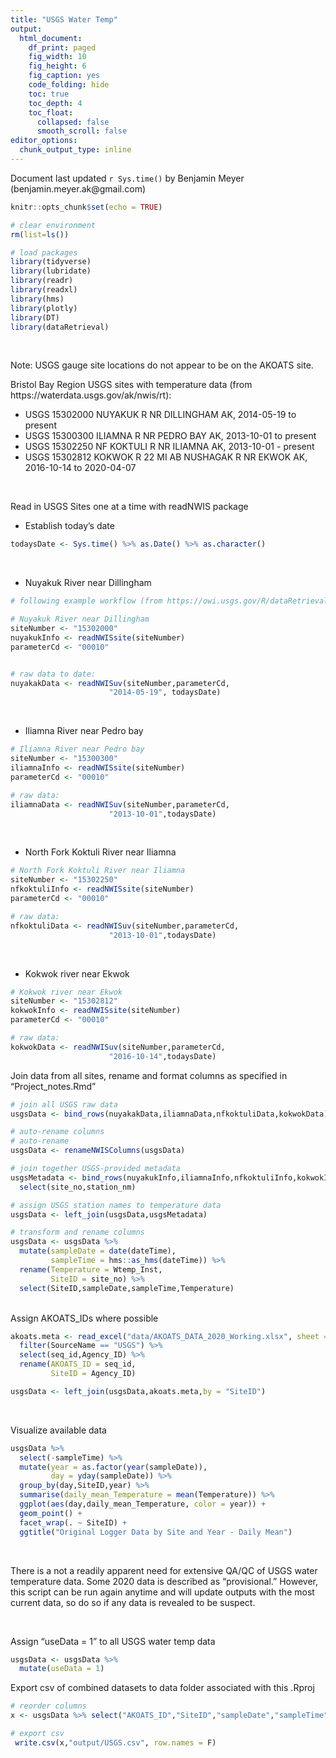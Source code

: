 ```yaml
---
title: "USGS Water Temp"
output:
  html_document: 
    df_print: paged
    fig_width: 10
    fig_height: 6
    fig_caption: yes
    code_folding: hide
    toc: true
    toc_depth: 4
    toc_float:
      collapsed: false
      smooth_scroll: false
editor_options: 
  chunk_output_type: inline
---
```


Document last updated `r Sys.time()` by Benjamin Meyer (benjamin.meyer.ak@gmail.com)

```r
knitr::opts_chunk$set(echo = TRUE)

# clear environment
rm(list=ls())

# load packages
library(tidyverse)
library(lubridate)
library(readr)
library(readxl)
library(hms)
library(plotly)
library(DT)
library(dataRetrieval)
```

<br>

Note: USGS gauge site locations do not appear to be on the AKOATS site.

Bristol Bay Region USGS sites with temperature data (from https://waterdata.usgs.gov/ak/nwis/rt):

* USGS 15302000 NUYAKUK R NR DILLINGHAM AK, 2014-05-19 to present
* USGS 15300300 ILIAMNA R NR PEDRO BAY AK, 2013-10-01 to present
* USGS 15302250 NF KOKTULI R NR ILIAMNA AK, 2013-10-01 - present
* USGS 15302812 KOKWOK R 22 MI AB NUSHAGAK R NR EKWOK AK, 2016-10-14 to 2020-04-07

<br>

Read in USGS Sites one at a time with readNWIS package

* Establish today's date
```r
todaysDate <- Sys.time() %>% as.Date() %>% as.character()
```

<br>

* Nuyakuk River near Dillingham
```r
# following example workflow (from https://owi.usgs.gov/R/dataRetrieval.html#1)

# Nuyakuk River near Dillingham
siteNumber <- "15302000" 
nuyakukInfo <- readNWISsite(siteNumber)
parameterCd <- "00010"


# raw data to date:
nuyakakData <- readNWISuv(siteNumber,parameterCd,
                      "2014-05-19", todaysDate)
```

<br>

* Iliamna River near Pedro bay
```r
# Iliamna River near Pedro bay
siteNumber <- "15300300" 
iliamnaInfo <- readNWISsite(siteNumber)
parameterCd <- "00010"

# raw data:
iliamnaData <- readNWISuv(siteNumber,parameterCd,
                      "2013-10-01",todaysDate)

```

<br>

* North Fork Koktuli River near Iliamna
```r
# North Fork Koktuli River near Iliamna
siteNumber <- "15302250" 
nfkoktuliInfo <- readNWISsite(siteNumber)
parameterCd <- "00010"

# raw data:
nfkoktuliData <- readNWISuv(siteNumber,parameterCd,
                      "2013-10-01",todaysDate)

```

<br>

* Kokwok river near Ekwok
```r
# Kokwok river near Ekwok
siteNumber <- "15302812" 
kokwokInfo <- readNWISsite(siteNumber)
parameterCd <- "00010"

# raw data:
kokwokData <- readNWISuv(siteNumber,parameterCd,
                      "2016-10-14",todaysDate)

```



Join data from all sites, rename and format columns as specified in "Project_notes.Rmd"
```r
# join all USGS raw data
usgsData <- bind_rows(nuyakakData,iliamnaData,nfkoktuliData,kokwokData) 

# auto-rename columns
# auto-rename
usgsData <- renameNWISColumns(usgsData)

# join together USGS-provided metadata
usgsMetadata <- bind_rows(nuyakukInfo,iliamnaInfo,nfkoktuliInfo,kokwokInfo) %>%
  select(site_no,station_nm)

# assign USGS station names to temperature data
usgsData <- left_join(usgsData,usgsMetadata)

# transform and rename columns
usgsData <- usgsData %>%
  mutate(sampleDate = date(dateTime),
         sampleTime = hms::as_hms(dateTime)) %>%
  rename(Temperature = Wtemp_Inst,
         SiteID = site_no) %>%
  select(SiteID,sampleDate,sampleTime,Temperature)

```

<br>
Assign AKOATS_IDs where possible
```r
akoats.meta <- read_excel("data/AKOATS_DATA_2020_Working.xlsx", sheet = "AKOATS_COMPLETE") %>%
  filter(SourceName == "USGS") %>%
  select(seq_id,Agency_ID) %>%
  rename(AKOATS_ID = seq_id,
         SiteID = Agency_ID)

usgsData <- left_join(usgsData,akoats.meta,by = "SiteID")
```



<br>

Visualize available data
```r
usgsData %>%
  select(-sampleTime) %>%
  mutate(year = as.factor(year(sampleDate)),
         day = yday(sampleDate)) %>%
  group_by(day,SiteID,year) %>%
  summarise(daily_mean_Temperature = mean(Temperature)) %>%
  ggplot(aes(day,daily_mean_Temperature, color = year)) +
  geom_point() +
  facet_wrap(. ~ SiteID) +
  ggtitle("Original Logger Data by Site and Year - Daily Mean")

```

<br>

There is a not a readily apparent need for extensive QA/QC of USGS water temperature data.  Some 2020 data is described as "provisional."  However, this script can be run again anytime and will update outputs with the most current data, so do so if any data is revealed to be suspect.

<br>

Assign "useData = 1" to all USGS water temp data
```r
usgsData <- usgsData %>%
  mutate(useData = 1)
```



Export csv of combined datasets to data folder associated with this .Rproj
```r
# reorder columns
x <- usgsData %>% select("AKOATS_ID","SiteID","sampleDate","sampleTime","Temperature","useData")

# export csv
 write.csv(x,"output/USGS.csv", row.names = F)

```
